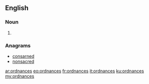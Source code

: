==English==

===Noun===
{{head|en|plural}}

# {{plural of|ordnance|lang=en|nocat=1}}

===Anagrams===
* [[consarned#English|consarned]]
* [[nonsacred#English|nonsacred]]

[[ar:ordnances]]
[[eo:ordnances]]
[[fr:ordnances]]
[[it:ordnances]]
[[ku:ordnances]]
[[my:ordnances]]